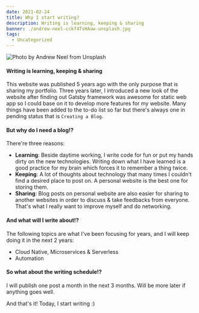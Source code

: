 ---
date: 2021-02-24
title: Why I start writing?
description: Writing is learning, keeping & sharing
banner: ./andrew-neel-cckf4TsHAuw-unsplash.jpg
tags:
  - Uncategorized
---

![Photo by Andrew Neel from Unsplash](./andrew-neel-cckf4TsHAuw-unsplash.jpg)

#### Writing is learning, keeping & sharing

This website was published 5 years ago with the only purpose that is sharing my portfolio. Three years later, I introduced a new look of the website after finding out Gatsby framework was awesome for static web app so I could base on it to develop more features for my website. Many things have been added to the to-do list so far but there's always one in pending status that is `Creating a Blog`.

#### But why do I need a blog!?

There're three reasons:

- **Learning**: Beside daytime working, I write code for fun or put my hands dirty on the new technologies. Writing down what I have learned is a good practice for my brain which forces it to remember a thing twice.
- **Keeping**: A lot of thoughts about technology that many times I couldn't find a desired place to post on. A personal website is the best one for storing them.
- **Sharing**: Blog posts on personal website are also easier for sharing to another websites in order to discuss & take feedbacks from everyone. That's what I really want to improve myself and do networking.

#### And what will I write about!?

The following topics are what I've been focusing for years, and I will keep doing it in the next 2 years:

- Cloud Native, Microservices & Serverless
- Automation

#### So what about the writing schedule!?

I will publish one post a month in the next 3 months. Will be more later if anything goes well.

And that's it! Today, I start writing :)

